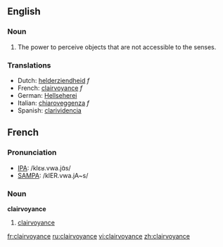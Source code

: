 ==English==

===Noun===
{{en-noun|-}}

# The power to perceive objects that are not accessible to the senses.

===Translations===
*Dutch: [[helderziendheid]] ''f''
*French: [[clairvoyance#French|clairvoyance]] ''f''
*German: [[Hellseherei]]
*Italian: [[chiaroveggenza]] ''f''
*Spanish: [[clarividencia]]

==French==

===Pronunciation===
*[[w:IPA|IPA]]: /klɛʁ.vwa.jɑ̃s/
*[[w:SAMPA|SAMPA]]: /klER.vwa.jA~s/

===Noun===
'''clairvoyance'''

# [[clairvoyance#English|clairvoyance]]

[[fr:clairvoyance]]
[[ru:clairvoyance]]
[[vi:clairvoyance]]
[[zh:clairvoyance]]